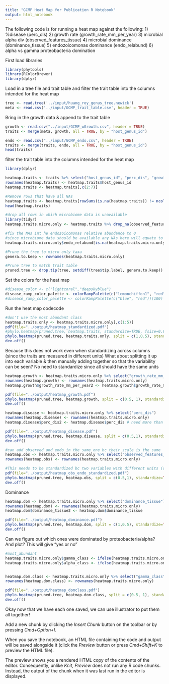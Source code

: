 ```yaml
---
title: "GCMP Heat Map for Publication R Notebook"
output: html_notebook
---
```


The following code is for running a heat map against the following:
1) %disease (perc_dis)
2) growth rate (growth_rate_mm_per_year)
3) microbial alpha div (observed_features_tissue)
4) microbial dominance (dominance_tissue)
5) endozoicomonas dominance (endo_relabund)
6) alpha vs gamma proteobacteria domination

First load libraries
```r
library(phytools)
library(RColorBrewer)
library(dplyr)
```


Load in a tree file and trait table and filter the trait table into the columns intended for the heat map

```r
tree <- read.tree('../input/huang_roy_genus_tree.newick')
meta <- read.csv('../input/GCMP_trait_table.csv', header = TRUE)
```

Bring in the growth data & append to the trait table
```r
growth <- read.csv("../input/GCMP_wGrowth.csv", header = TRUE)
traits <- merge(meta, growth, all = TRUE, by = "host_genus_id")

endo <- read.csv("../input/GCMP_endo.csv", header = TRUE)
traits <- merge(traits, endo, all = TRUE, by = "host_genus_id")
head(traits)
```



filter the trait table into the columns intended for the heat map
```r
library(dplyr)

heatmap.traits <- traits %>% select("host_genus_id", "perc_dis", "growth_rate_mm_per_year", "observed_features_tissue", "dominance_tissue", "endo_relabund", "most_abundant_class_tissue")
rownames(heatmap.traits) <- heatmap.traits$host_genus_id
heatmap.traits <- heatmap.traits[,c(2:7)]

#Remove rows that have all NAs
heatmap.traits <- heatmap.traits[rowSums(is.na(heatmap.traits)) != ncol(heatmap.traits), ]
head(heatmap.traits)

#drop all rows in which microbiome data is unavailable
library(tidyr)
heatmap.traits.micro.only <- heatmap.traits %>% drop_na(observed_features_tissue)

#fix the NAs int he endozoicomonas relative abundance to 0 
#since microbiome data should be available any NAs here will equate to a rel abund of 0
heatmap.traits.micro.only$endo_relabund[is.na(heatmap.traits.micro.only$endo_relabund)] <- 0

#Prune the tree to micro only taxa
genera.to.keep <- rownames(heatmap.traits.micro.only)

#Prune tree to match trait table
pruned.tree <- drop.tip(tree, setdiff(tree$tip.label, genera.to.keep))

```


Set the colors for the heat map
```r
#disease_color <- c("lightcoral","deepskyblue")
disease_ramp_color_palette <- colorRampPalette(c("lemonchiffon1", "red"))(100)
#disease_ramp_color_palette <- colorRampPalette(c("blue", "red"))(100)
```


Run the heat map codecode
```r

#don't use the most abundant class
heatmap.traits.only <- heatmap.traits.micro.only[,c(1:5)]
pdf(file="../output/heatmap_standardized.pdf")
#phylo.heatmap(pruned.tree, heatmap.traits, standardize=TRUE, fsize=0.6, colors=disease_ramp_color_palette,length=1)
phylo.heatmap(pruned.tree, heatmap.traits.only, split = c(1,0.5), standardize=TRUE, colors = disease_ramp_color_palette, fsize=0.3)
dev.off()
```
Because this does not work even when standardizing across columns (since the traits are measured in different units)
What about splitting it up into each variable & then manually adding together so that the variability can be seen?
No need to standardize since all should have the same units

```r
heatmap.growth <- heatmap.traits.micro.only %>% select("growth_rate_mm_per_year")
rownames(heatmap.growth) <- rownames(heatmap.traits.micro.only)
heatmap.growth$growth_rate_mm_per_year2 <- heatmap.growth$growth_rate_mm_per_year #the code won't plot a single variable so have to duplicate (will remove in illustrator)

pdf(file="../output/heatmap_growth.pdf")
phylo.heatmap(pruned.tree, heatmap.growth, split = c(0.5, 1), standardize=FALSE, colors = disease_ramp_color_palette, fsize=0.5)
dev.off()
```

```r
heatmap.disease <- heatmap.traits.micro.only %>% select("perc_dis")
rownames(heatmap.disease) <- rownames(heatmap.traits.micro.only) 
heatmap.disease$perc_dis2 <- heatmap.disease$perc_dis # need more than 1 variable to plot, make dummy variable

pdf(file="../output/heatmap_disease.pdf")
phylo.heatmap(pruned.tree, heatmap.disease, split = c(0.5,1), standardize=FALSE, colors = disease_ramp_color_palette, fsize=0.5)
dev.off()
```

```r
#can add observed and endo in the same one bc their scale is the same
heatmap.obs <- heatmap.traits.micro.only %>% select("observed_features_tissue", "endo_relabund")
rownames(heatmap.obs) <- rownames(heatmap.traits.micro.only)

#This needs to be standardized bc two variables with different units (observed = out of 1000 and endo relabund = out of 100)
pdf(file="../output/heatmap_obs_endo_standardized.pdf")
phylo.heatmap(pruned.tree, heatmap.obs, split = c(0.5,1), standardize=TRUE, colors = disease_ramp_color_palette, fsize=0.5)
dev.off()
```

Dominance
```r

heatmap.dom <- heatmap.traits.micro.only %>% select("dominance_tissue")
rownames(heatmap.dom) <- rownames(heatmap.traits.micro.only)
heatmap.dom$dominance_tissue2 <- heatmap.dom$dominance_tissue

pdf(file="../output/heatmap_dominance.pdf")
phylo.heatmap(pruned.tree, heatmap.dom, split = c(1,0.5), standardize=TRUE, colors = disease_ramp_color_palette, fsize=0.3)
dev.off()
```

Can we figure out which ones were dominated by proteobacteria/alpha?
And plot? This will give "yes or no"
```r
#most_abundant
heatmap.traits.micro.only$gamma_class <- ifelse(heatmap.traits.micro.only$most_abundant_class_tissue == "D_0__Bacteria;D_1__Proteobacteria;D_2__Gammaproteobacteria", 1, 0)
heatmap.traits.micro.only$alpha_class <- ifelse(heatmap.traits.micro.only$most_abundant_class_tissue == "D_0__Bacteria;D_1__Proteobacteria;D_2__Alphaproteobacteria", 1, 0)


heatmap.dom.class <- heatmap.traits.micro.only %>% select("gamma_class", "alpha_class")
rownames(heatmap.dom.class) <- rownames(heatmap.traits.micro.only)

pdf(file="../output/heatmap_domclass.pdf")
phylo.heatmap(pruned.tree, heatmap.dom.class, split = c(0.5, 1), standardize=FALSE, colors = disease_ramp_color_palette, fsize=0.5)
dev.off()
```

Okay now that we have each one saved, we can use illustrator to put them all together! 


Add a new chunk by clicking the *Insert Chunk* button on the toolbar or by pressing *Cmd+Option+I*.

When you save the notebook, an HTML file containing the code and output will be saved alongside it (click the *Preview* button or press *Cmd+Shift+K* to preview the HTML file). 

The preview shows you a rendered HTML copy of the contents of the editor. Consequently, unlike *Knit*, *Preview* does not run any R code chunks. Instead, the output of the chunk when it was last run in the editor is displayed.

